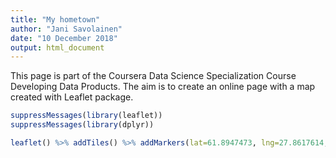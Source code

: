```yaml
---
title: "My hometown"
author: "Jani Savolainen"
date: "10 December 2018"
output: html_document
---
```


This page is part of the Coursera Data Science Specialization Course Developing Data Products. The aim is to create an online page with a map created with Leaflet package.

```r

suppressMessages(library(leaflet))
suppressMessages(library(dplyr))

leaflet() %>% addTiles() %>% addMarkers(lat=61.8947473, lng=27.8617614, popup = "Juva, my hometown")

```



